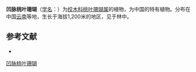 {{Speciesbox
| name = 凹脉桃叶珊瑚
| status = 
| status_system = 
| image =
| genus = Aucuba
| species = cavinervis
| authority = C. Y. Wu ex Soong
}}

'''凹脉桃叶珊瑚'''（[[学名|学名]]：{{lang|la|''Aucuba cavinervis''}}）为[[绞木科|绞木科]][[桃叶珊瑚属|桃叶珊瑚属]]的植物，为中国的特有植物。分布在中国[[云南|云南]]等地，生长于海拔1,200米的地区，见于林中。

== 参考文献 ==
<div class="references-small">
* {{cite web| url =http://www.bioinfo.cn/db05/KmzwSpecies.php?action=view&id=785| title =凹脉桃叶珊瑚| work =《中国高等植物数据库全库》| publisher =中国科学院微生物研究所| author =昆明植物研究所| accessdate =2009-02-21| deadurl =yes| archiveurl =https://web.archive.org/web/20160305023913/http://www.bioinfo.cn/db05/KmzwSpecies.php?action=view&id=785| archivedate =2016-03-05}}
</div>
{{Taxonbar|from=Q10896587}}

[[Category:桃叶珊瑚属|凹脉桃叶珊瑚]]


{{植物小作品}}